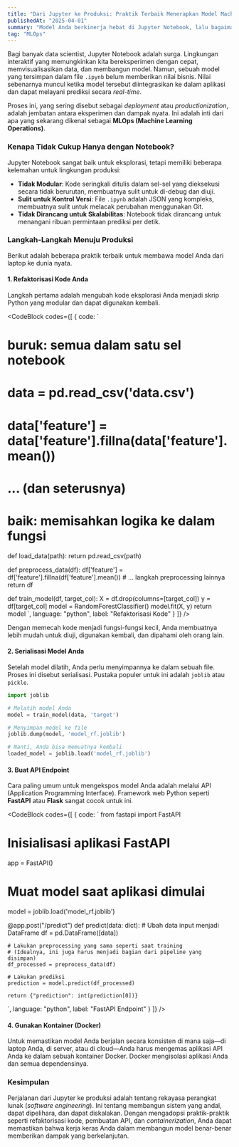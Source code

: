 ```yaml
---
title: "Dari Jupyter ke Produksi: Praktik Terbaik Menerapkan Model Machine Learning"
publishedAt: "2025-04-01"
summary: "Model Anda berkinerja hebat di Jupyter Notebook, lalu bagaimana? Menerapkan model ke produksi adalah tantangan yang sama sekali berbeda. Mari kita bahas langkah-langkahnya."
tag: "MLOps"
---
```


Bagi banyak data scientist, Jupyter Notebook adalah surga. Lingkungan interaktif yang memungkinkan kita bereksperimen dengan cepat, memvisualisasikan data, dan membangun model. Namun, sebuah model yang tersimpan dalam file `.ipynb` belum memberikan nilai bisnis. Nilai sebenarnya muncul ketika model tersebut diintegrasikan ke dalam aplikasi dan dapat melayani prediksi secara *real-time*.

Proses ini, yang sering disebut sebagai *deployment* atau *productionization*, adalah jembatan antara eksperimen dan dampak nyata. Ini adalah inti dari apa yang sekarang dikenal sebagai **MLOps (Machine Learning Operations)**.

### Kenapa Tidak Cukup Hanya dengan Notebook?

Jupyter Notebook sangat baik untuk eksplorasi, tetapi memiliki beberapa kelemahan untuk lingkungan produksi:

*   **Tidak Modular**: Kode seringkali ditulis dalam sel-sel yang dieksekusi secara tidak berurutan, membuatnya sulit untuk di-debug dan diuji.
*   **Sulit untuk Kontrol Versi**: File `.ipynb` adalah JSON yang kompleks, membuatnya sulit untuk melacak perubahan menggunakan Git.
*   **Tidak Dirancang untuk Skalabilitas**: Notebook tidak dirancang untuk menangani ribuan permintaan prediksi per detik.

### Langkah-Langkah Menuju Produksi

Berikut adalah beberapa praktik terbaik untuk membawa model Anda dari laptop ke dunia nyata.

#### 1. Refaktorisasi Kode Anda

Langkah pertama adalah mengubah kode eksplorasi Anda menjadi skrip Python yang modular dan dapat digunakan kembali.

<CodeBlock
    codes={[
      {
        code: `
# buruk: semua dalam satu sel notebook
# data = pd.read_csv('data.csv')
# data['feature'] = data['feature'].fillna(data['feature'].mean())
# ... (dan seterusnya)

# baik: memisahkan logika ke dalam fungsi

def load_data(path):
    return pd.read_csv(path)

def preprocess_data(df):
    df['feature'] = df['feature'].fillna(df['feature'].mean())
    # ... langkah preprocessing lainnya
    return df

def train_model(df, target_col):
    X = df.drop(columns=[target_col])
    y = df[target_col]
    model = RandomForestClassifier()
    model.fit(X, y)
    return model
`,
        language: "python",
        label: "Refaktorisasi Kode"
      }
    ]}
/>

Dengan memecah kode menjadi fungsi-fungsi kecil, Anda membuatnya lebih mudah untuk diuji, digunakan kembali, dan dipahami oleh orang lain.

#### 2. Serialisasi Model Anda

Setelah model dilatih, Anda perlu menyimpannya ke dalam sebuah file. Proses ini disebut serialisasi. Pustaka populer untuk ini adalah `joblib` atau `pickle`.

```python
import joblib

# Melatih model Anda
model = train_model(data, 'target')

# Menyimpan model ke file
joblib.dump(model, 'model_rf.joblib')

# Nanti, Anda bisa memuatnya kembali
loaded_model = joblib.load('model_rf.joblib')
```

#### 3. Buat API Endpoint

Cara paling umum untuk mengekspos model Anda adalah melalui API (Application Programming Interface). Framework web Python seperti **FastAPI** atau **Flask** sangat cocok untuk ini.

<CodeBlock
    codes={[
      {
        code: `
from fastapi import FastAPI

# Inisialisasi aplikasi FastAPI
app = FastAPI()

# Muat model saat aplikasi dimulai
model = joblib.load('model_rf.joblib')

@app.post("/predict")
def predict(data: dict):
    # Ubah data input menjadi DataFrame
    df = pd.DataFrame([data])
    
    # Lakukan preprocessing yang sama seperti saat training
    # (Idealnya, ini juga harus menjadi bagian dari pipeline yang disimpan)
    df_processed = preprocess_data(df) 
    
    # Lakukan prediksi
    prediction = model.predict(df_processed)
    
    return {"prediction": int(prediction[0])}
`,
        language: "python",
        label: "FastAPI Endpoint"
      }
    ]}
/>

#### 4. Gunakan Kontainer (Docker)

Untuk memastikan model Anda berjalan secara konsisten di mana saja—di laptop Anda, di server, atau di cloud—Anda harus mengemas aplikasi API Anda ke dalam sebuah kontainer Docker. Docker mengisolasi aplikasi Anda dan semua dependensinya.

<Feedback icon variant="info" title="Dockerfile" description="Dockerfile adalah sebuah file teks yang berisi instruksi untuk membangun sebuah image Docker. Image ini adalah cetak biru untuk kontainer Anda." />

### Kesimpulan

Perjalanan dari Jupyter ke produksi adalah tentang rekayasa perangkat lunak (*software engineering*). Ini tentang membangun sistem yang andal, dapat dipelihara, dan dapat diskalakan. Dengan mengadopsi praktik-praktik seperti refaktorisasi kode, pembuatan API, dan *containerization*, Anda dapat memastikan bahwa kerja keras Anda dalam membangun model benar-benar memberikan dampak yang berkelanjutan.
